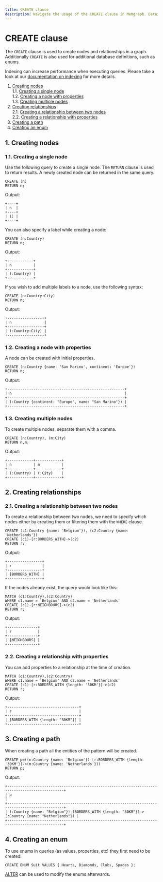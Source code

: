 ```yaml
---
title: CREATE clause
description: Navigate the usage of the CREATE clause in Memgraph. Detailed documentation exploring every facet of CREATE for stronger graphs. 
---
```



# CREATE clause

The `CREATE` clause is used to create nodes and relationships in a graph. Additionally `CREATE` is also used for additional database definitions, such as enums.

<Callout type="info">

Indexing can increase performance when executing queries. Please take a look at
our [documentation on indexing](/fundamentals/indexes) for
more details.

</Callout>

1. [Creating nodes](#1-creating-nodes) <br />
    1.1. [Creating a single node](#11-creating-a-single-node)<br />
    1.2. [Creating a node with properties](#12-creating-a-node-with-properties)<br />
    1.3. [Creating multiple nodes](#13-creating-multiple-nodes)<br />
2. [Creating relationships](#2-creating-relationships)<br />
    2.1. [Creating a relationship between two nodes](#21-creating-a-relationship-between-two-nodes)<br />
    2.2. [Creating a relationship with properties](#22-creating-a-relationship-with-properties)<br />
3. [Creating a path](#3-creating-a-path)
4. [Creating an enum](#4-creating-an-enum)

## 1. Creating nodes

### 1.1. Creating a single node

Use the following query to create a single node.
The `RETURN` clause is used to return results. A newly created node can be returned in the same query.

```cypher
CREATE (n)
RETURN n;
```

Output:
```nocopy
+----+
| n  |
+----+
| () |
+----+
```

You can also specify a label while creating a node:

```cypher
CREATE (n:Country)
RETURN n;
```

Output:
```nocopy
+------------+
| n          |
+------------+
| (:Country) |
+------------+
```

If you wish to add multiple labels to a node, use the following syntax:

```cypher
CREATE (n:Country:City)
RETURN n;
```

Output:
```nocopy
+-----------------+
| n               |
+-----------------+
| (:Country:City) |
+-----------------+
```

### 1.2. Creating a node with properties

A node can be created with initial properties.

```cypher
CREATE (n:Country {name: 'San Marino', continent: 'Europe'})
RETURN n;
```

Output:
```nocopy
+------------------------------------------------------+
| n                                                    |
+------------------------------------------------------+
| (:Country {continent: "Europe", name: "San Marino"}) |
+------------------------------------------------------+
```

### 1.3. Creating multiple nodes

To create multiple nodes, separate them with a comma.

```cypher
CREATE (n:Country), (m:City)
RETURN n,m;
```

Output:
```nocopy
+------------+------------+
| n          | m          |
+------------+------------+
| (:Country) | (:City)    |
+------------+------------+
```

## 2. Creating relationships

### 2.1. Creating a relationship between two nodes

To create a relationship between two nodes, we need to specify which nodes 
either by creating them or filtering them with the `WHERE` clause.

```cypher
CREATE (c1:Country {name: 'Belgium'}), (c2:Country {name: 'Netherlands'})
CREATE (c1)-[r:BORDERS_WITH]->(c2)
RETURN r;
```

Output:
```nocopy
+----------------+
| r              |
+----------------+
| [BORDERS_WITH] |
+----------------+
```

If the nodes already exist, the query would look like this:

```cypher
MATCH (c1:Country),(c2:Country)
WHERE c1.name = 'Belgium' AND c2.name = 'Netherlands'
CREATE (c1)-[r:NEIGHBOURS]->(c2)
RETURN r;
```

Output:
```nocopy
+--------------+
| r            |
+--------------+
| [NEIGHBOURS] |
+--------------+
```

### 2.2. Creating a relationship with properties

You can add properties to a relationship at the time of creation.

```cypher
MATCH (c1:Country),(c2:Country)
WHERE c1.name = 'Belgium' AND c2.name = 'Netherlands'
CREATE (c1)-[r:BORDERS_WITH {length: '30KM'}]->(c2)
RETURN r;
```

Output:
```nocopy
+---------------------------------+
| r                               |
+---------------------------------+
| [BORDERS_WITH {length: "30KM"}] |
+---------------------------------+
```

## 3. Creating a path

When creating a path all the entities of the pattern will be created.

```cypher
CREATE p=((n:Country {name: 'Belgium'})-[r:BORDERS_WITH {length: '30KM'}]->(m:Country {name: 'Netherlands'}))
RETURN p;
```

Output:
```nocopy
+------------------------------------------------------------------------------------------------+
| p                                                                                              |
+------------------------------------------------------------------------------------------------+
| (:Country {name: "Belgium"})-[BORDERS_WITH {length: "30KM"}]->(:Country {name: "Netherlands"}) |
+------------------------------------------------------------------------------------------------+
```

## 4. Creating an enum

To use enums in queries (as values, properties, etc) they first need to be created.

```cypher
CREATE ENUM Suit VALUES { Hearts, Diamonds, Clubs, Spades };
```

[ALTER](/querying/clauses/alter) can be used to modify the enums afterwards.
